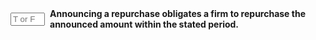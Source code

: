 ::: {.question-block}

<form onsubmit="event.preventDefault(); checkAnswerBox('module10_tf_q60','F')" style="display: flex; align-items: center; gap: 8px;">
  <input type="text" id="module10_tf_q60" name="module10_tf_q60" maxlength="1" placeholder="T or F" style="width: 55px;" data-correct-answer="F" /> 
  <label for="module10_tf_q60"><strong>Announcing a repurchase obligates a firm to repurchase the announced amount within the stated period.</strong></label>
</form>

<div id="feedback-module10_tf_q60" class="feedback" data-status="" style="display:none;">
FALSE. False. Repurchase authorizations are not binding; firms may buy fewer or no shares.
</div>

:::
